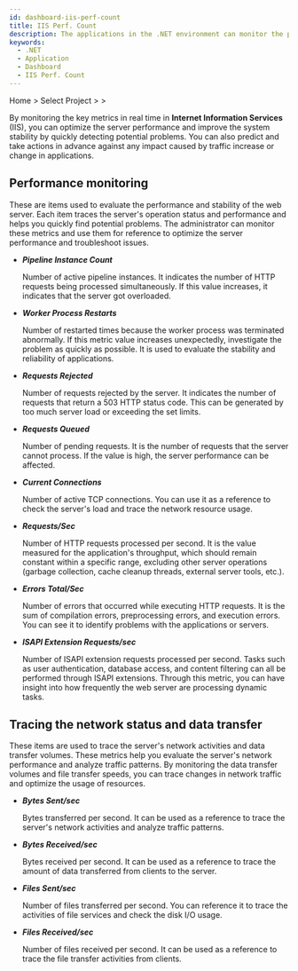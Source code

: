 ```yaml
---
id: dashboard-iis-perf-count
title: IIS Perf. Count
description: The applications in the .NET environment can monitor the performance and status of the Internet Information Services (IIS) in real time.
keywords:
  - .NET
  - Application
  - Dashboard
  - IIS Perf. Count
---
```


Home > Select Project > <Cmdname sid="side_dashboard" className="uitext" /> > <Cmdname sid="side_iisDashboard" className="uitext" />

By monitoring the key metrics in real time in **Internet Information Services** (IIS), you can optimize the server performance and improve the system stability by quickly detecting potential problems. You can also predict and take actions in advance against any impact caused by traffic increase or change in applications.

<ImgLang img='dotnet-dashboard-iis-perf-count.png' desc='IIS Perf. Count' />

## Performance monitoring

These are items used to evaluate the performance and stability of the web server. Each item traces the server's operation status and performance and helps you quickly find potential problems. The administrator can monitor these metrics and use them for reference to optimize the server performance and troubleshoot issues.

- **_Pipeline Instance Count_**

  Number of active pipeline instances. It indicates the number of HTTP requests being processed simultaneously. If this value increases, it indicates that the server got overloaded.

- **_Worker Process Restarts_**

  Number of restarted times because the worker process was terminated abnormally. If this metric value increases unexpectedly, investigate the problem as quickly as possible. It is used to evaluate the stability and reliability of applications.

- **_Requests Rejected_**

  Number of requests rejected by the server. It indicates the number of requests that return a 503 HTTP status code. This can be generated by too much server load or exceeding the set limits.

- **_Requests Queued_**

  Number of pending requests. It is the number of requests that the server cannot process. If the value is high, the server performance can be affected.

- **_Current Connections_**

  Number of active TCP connections. You can use it as a reference to check the server's load and trace the network resource usage.

- **_Requests/Sec_**

  Number of HTTP requests processed per second. It is the value measured for the application's throughput, which should remain constant within a specific range, excluding other server operations (garbage collection, cache cleanup threads, external server tools, etc.).

- **_Errors Total/Sec_**

  Number of errors that occurred while executing HTTP requests. It is the sum of compilation errors, preprocessing errors, and execution errors. You can see it to identify problems with the applications or servers.

- **_ISAPI Extension Requests/sec_**

  Number of ISAPI extension requests processed per second. Tasks such as user authentication, database access, and content filtering can all be performed through ISAPI extensions. Through this metric, you can have insight into how frequently the web server are processing dynamic tasks.

## Tracing the network status and data transfer

These items are used to trace the server's network activities and data transfer volumes. These metrics help you evaluate the server's network performance and analyze traffic patterns. By monitoring the data transfer volumes and file transfer speeds, you can trace changes in network traffic and optimize the usage of resources.

- **_Bytes Sent/sec_**

  Bytes transferred per second. It can be used as a reference to trace the server's network activities and analyze traffic patterns.

- **_Bytes Received/sec_**

  Bytes received per second. It can be used as a reference to trace the amount of data transferred from clients to the server.

- **_Files Sent/sec_**

  Number of files transferred per second. You can reference it to trace the activities of file services and check the disk I/O usage.

- **_Files Received/sec_**

  Number of files received per second. It can be used as a reference to trace the file transfer activities from clients.

